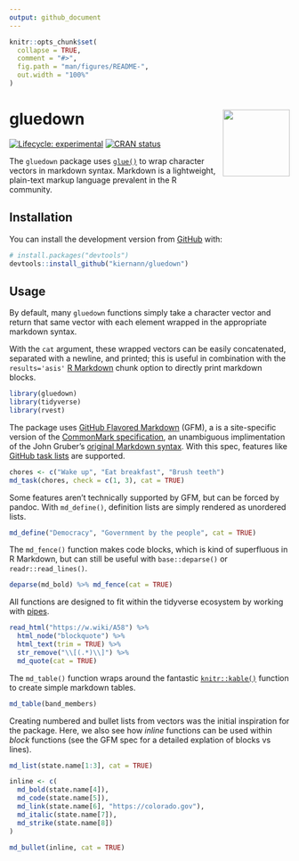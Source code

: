 ```yaml
---
output: github_document
---
```


<!-- README.md is generated from README.Rmd. Please edit that file -->

```r
knitr::opts_chunk$set(
  collapse = TRUE,
  comment = "#>",
  fig.path = "man/figures/README-",
  out.width = "100%"
)
```

# gluedown <img src="man/figures/logo.png" align="right" width="120" />

<!-- badges: start -->
[![Lifecycle: experimental](https://img.shields.io/badge/lifecycle-experimental-orange.svg)](https://www.tidyverse.org/lifecycle/#experimental)
[![CRAN status](https://www.r-pkg.org/badges/version/gluedown)](https://CRAN.R-project.org/package=gluedown)
<!-- badges: end -->

The `gluedown` package uses [`glue()`][glue] to wrap character vectors in markdown syntax. Markdown
is a lightweight, plain-text markup language prevalent in the R community.

[glue]: https://github.com/tidyverse/glue

## Installation

You can install the development version from [GitHub](https://github.com/) with:

```r
# install.packages("devtools")
devtools::install_github("kiernann/gluedown")
```

## Usage

By default, many `gluedown` functions simply take a character vector and return that same vector
with each element wrapped in the appropriate markdown syntax. 

With the `cat` argument, these wrapped vectors can be easily concatenated, separated with a
newline, and printed; this is useful in combination with the `results='asis'` [R Markdown][rmd]
chunk option to directly print markdown blocks.

[rmd]: https://github.com/rstudio/rmarkdown

```r
library(gluedown)
library(tidyverse)
library(rvest)
```

The package uses [GitHub Flavored Markdown][gfm] (GFM), a is a site-specific version of the
[CommonMark specification][cm], an unambiguous implimentation of the John Gruber's [original
Markdown syntax][df]. With this spec, features like [GitHub task lists][task] are supported.

[task]: https://help.github.com/en/articles/about-task-lists
[gfm]: https://github.github.com/gfm/
[cm]: https://spec.commonmark.org/
[df]: https://daringfireball.net/projects/markdown/

```r
chores <- c("Wake up", "Eat breakfast", "Brush teeth")
md_task(chores, check = c(1, 3), cat = TRUE)
```

Some features aren't technically supported by GFM, but can be forced by pandoc. With `md_define()`,
definition lists are simply rendered as unordered lists.

```r
md_define("Democracy", "Government by the people", cat = TRUE)
```

The `md_fence()` function makes code blocks, which is kind of superfluous in R Markdown, but can
still be useful with `base::deparse()` or `readr::read_lines()`.

```r
deparse(md_bold) %>% md_fence(cat = TRUE)
```

All functions are designed to fit within the tidyverse ecosystem by working with [pipes][pipe].

[pipe]: https://magrittr.tidyverse.org/reference/pipe.html

```r
read_html("https://w.wiki/A58") %>% 
  html_node("blockquote") %>% 
  html_text(trim = TRUE) %>% 
  str_remove("\\[(.*)\\]") %>% 
  md_quote(cat = TRUE)
```

The `md_table()` function wraps around the fantastic [`knitr::kable()`][kable] function to create
simple markdown tables.

[kable]: https://github.com/yihui/knitr/blob/master/R/table.R

```r
md_table(band_members)
```

Creating numbered and bullet lists from vectors was the initial inspiration for the package.
Here, we also see how _inline_ functions can be used within _block_ functions (see the GFM spec
for a detailed explation of blocks vs lines).

```r
md_list(state.name[1:3], cat = TRUE)
```

```r
inline <- c(
  md_bold(state.name[4]),
  md_code(state.name[5]),
  md_link(state.name[6], "https://colorado.gov"),
  md_italic(state.name[7]),
  md_strike(state.name[8])
)

md_bullet(inline, cat = TRUE)
```
